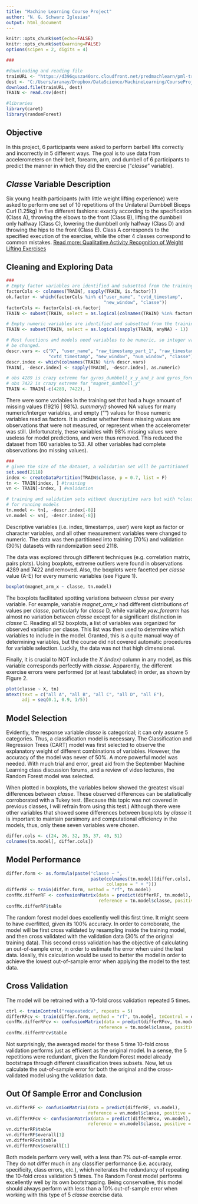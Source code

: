 ```yaml
---
title: "Machine Learning Course Project"
author: "N. G. Schwarz Iglesias"
output: html_document
---
```


```r
knitr::opts_chunk$set(echo=FALSE)
knitr::opts_chunk$set(warning=FALSE)
options(scipen = 2, digits = 4)
```

```r
### 

#downloading and reading file
trainURL <- "https://d396qusza40orc.cloudfront.net/predmachlearn/pml-training.csv"
dest <- "C:/Users/aranay/Dropbox/DataScience/MachineLearning/CourseProject/training.csv"
download.file(trainURL, dest)
TRAIN <- read.csv(dest)

#libraries
library(caret)
library(randomForest)
```

## Objective

In this project, 6 participants were asked to perform barbell lifts correctly and incorrectly in 5 different ways. The goal is to use data from accelerometers on their belt, forearm, arm, and dumbell of 6 participants to predict the manner in which they did the exercise ("*classe*" variable). 

## *Classe* Variable Description

Six young health participants (with little weight lifting experience) were asked to perform one set of 10 repetitions of the Unilateral Dumbbell Biceps Curl (1.25kg) in five different fashions: exactly according to the specification (Class A), throwing the elbows to the front (Class B), lifting the dumbbell only halfway (Class C), lowering the dumbbell only halfway (Class D) and throwing the hips to the front (Class E). Class A corresponds to the specified execution of the exercise, while the other 4 classes correspond to common mistakes. [Read more: Qualitative Activity Recognition of Weight Lifting Exercises](http://groupware.les.inf.puc-rio.br/har#ixzz3mysefeQu) 

## Cleaning and Exploring Data

```r
### 
# Empty factor variables are identified and subsetted from the training dataset.
factorCols <- colnames(TRAIN[, sapply(TRAIN, is.factor)])
ok.factor <- which(factorCols %in% c("user_name", "cvtd_timestamp", 
                                     "new_window", "classe"))
factorCols <- factorCols[-ok.factor]
TRAIN <- subset(TRAIN, select = as.logical(colnames(TRAIN) %in% factorCols - 1))

# Empty numeric variables are identified and subsetted from the training dataset.
TRAIN <- subset(TRAIN, select = as.logical(sapply(TRAIN, anyNA) - 1))

# Most functions and models need variables to be numeric, so integer vars will
# be changed.
descr.vars <- c("X", "user_name", "raw_timestamp_part_1", "raw_timestamp_part_2",
                "cvtd_timestamp", "new_window", "num_window", "classe")
descr.index <- which(colnames(TRAIN) %in% descr.vars)
TRAIN[, -descr.index] <- sapply(TRAIN[, -descr.index], as.numeric)

# obs 4289 is crazy extreme for gyros_dumbbell_x_y_and_z and gyros_forearm_x_y_and_z
# obs 7422 is crazy extreme for "magnet_dumbbell_y"
TRAIN <- TRAIN[-c(4289, 7422), ]
```

There were some variables in the training set that had a huge amount of missing values (19216 | 98%). *summary()* showed NA values for many numeric/interger variables, and empty ("") values for those numeric variables read as factors. It is unclear whether these missing values are observations that were not measured, or represent when the accelerometer was still. Unfortunately, these variables with 98% missing values were useless for model predictions, and were thus removed. This reduced the dataset from 160 variables to 53. All other variables had complete observations (no missing values).

```r
### 
# given the size of the dataset, a validation set will be partitioned
set.seed(2118)
index <- createDataPartition(TRAIN$classe, p = 0.7, list = F)
tn <- TRAIN[index, ] #training
vn <- TRAIN[-index, ] #validation

# training and validation sets without descriptive vars but with *classe* 
# for running models
tn.model <- tn[, -descr.index[-8]]
vn.model <- vn[, -descr.index[-8]]
```

Descriptive variables (i.e. index, timestamps, user) were kept as factor or character variables, and all other measurement variables were changed to numeric. The data was then partitioned into training (70%) and validation (30%) datasets with randomization seed 2118.

The data was explored through different techniques (e.g. correlation matrix, pairs plots). Using boxplots, extreme outliers were found in observations 4289 and 7422 and removed. Also, the boxplots were facetted per *classe* value (A-E) for every numeric variables (see Figure 1). 

```r
boxplot(magnet_arm_x ~ classe, tn.model)
```

The boxplots facilitated spotting variations between *classe* per every variable. For example, variable *magnet_arm_x* had different distributions of values per *classe*, particularly for *classe* D, while variable *yaw_forearm* has almost no variation between *classe* except for a significant distinction in *classe* C. Reading all 52 boxplots, a list of variables was organized for observed variation per classe. This list was then used to determine which variables to include in the model. Granted, this is a quite manual way of determining variables, but the course did not covered automatic procedures for variable selection. Luckily, the data was not that high dimensional.

Finally, it is crucial to NOT include the *X (index)* column in any model, as this variable corresponds perfectly with *classe*. Apparently, the different exercise errors were performed (or at least tabulated) in order, as shown by Figure 2.

```r
plot(classe ~ X, tn)
mtext(text = c("all A", "all B", "all C", "all D", "all E"),
      adj = seq(0.1, 0.9, 1/5))
```

## Model Selection

Evidently, the response variable *classe* is categorical; it can only assume 5 categories. Thus, a classification model is necessary. The Classification and Regression Trees (CART) model was first selected to observe the explanatory weight of different combinations of variables. However, the accuracy of the model was never of 50%. A more powerful model was needed. With much trial and error, great aid from the September Machine Learning class discussion forums, and a review of video lectures, the Random Forest model was selected. 

When plotted in boxplots, the variables below showed the greatest visual differences between *classe*. These observed differences can be statistically corroborated with a Tukey test. (Because this topic was not covered in previous classes, I will refrain from using this test.) Although there were other variables that showed some differences between boxplots by *classe* it is important to maintain parsimony and computational efficiency in the models, thus, only these seven variables were chosen.

```r
differ.cols <- c(24, 26, 32, 35, 37, 40, 51)
colnames(tn.model[, differ.cols])
```

## Model Performance

```r
differ.form <- as.formula(paste("classe ~ ", 
                                paste(colnames(tn.model)[differ.cols], 
                                      collapse = " + ")))
differRF <- train(differ.form, method = "rf", tn.model)
confMx.differRF <- confusionMatrix(data = predict(differRF, tn.model), 
                                   reference = tn.model$classe, positive = "A")
confMx.differRF$table
```

The random forest model does excellently well this first time. It might seem to have overfitted, given its 100% accuracy. In order to corroborate, the model will be first cross validated by resampling inside the training model, and then cross validated with the validation data (30% of the original training data). This second cross validation has the objective of calculating an out-of-sample error, in order to estimate the error when usind the test data. Ideally, this calculation would be used to better the model in order to achieve the lowest out-of-sample error when applying the model to the test data.

## Cross Validation

The model will be retrained with a 10-fold cross validation repeated 5 times.

```r
ctrl <- trainControl("reapeatedcv", repeats = 5)
differRFcv <- train(differ.form, method = "rf", tn.model, tnControl = ctrl)
confMx.differRFcv <- confusionMatrix(data = predict(differRFcv, tn.model), 
                                   reference = tn.model$classe, positive = "A")
confMx.differRFcv$table
```

Not surprisingly, the averaged model for these 5 time 10-fold cross validation performs just as efficient as the original model. In a sense, the 5 repetitions were redundant, given the Random Forest model already bootstraps through different classification trees subsets. Now, let us calculate the out-of-sample error for both the original and the cross-validated model using the validation data.

## Out Of Sample Error and Conclusion

```r
vn.differRF <- confusionMatrix(data = predict(differRF, vn.model), 
                               reference = vn.model$classe, positive = "A")
vn.differRFcv <- confusionMatrix(data = predict(differRFcv, vn.model), 
                               reference = vn.model$classe, positive = "A")
vn.differRF$table
vn.differRF$overall[1]
vn.differRFcv$table
vn.differRFcv$overall[1]
```

Both models perform very well, with a less than 7% out-of-sample error. They do not differ much in any classifier performance (i.e. accuracy, specificity, class errors, etc.), which reiterates the redundancy of repeating the 10-fold cross validation 5 times. The Random Forest model performs excellently well by its own bootstrapping. Being conservative, this model should always perform with less than a 10% out-of-sample error when working with this type of 5 *classe* exercise data. 

